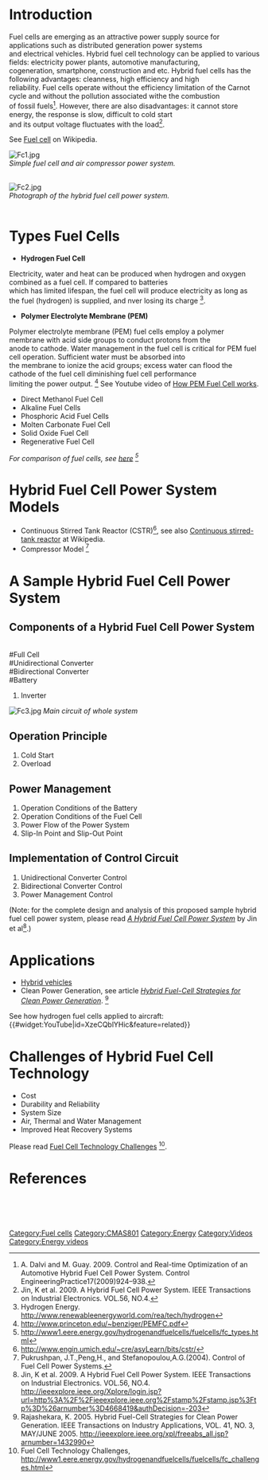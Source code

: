=Introduction=
Fuel cells are emerging as an attractive power supply source for applications such as distributed generation power systems<br>and electrical vehicles. Hybrid fuel cell technology can be applied to various fields: electricity power plants, automotive manufacturing, <br>cogeneration, smartphone, construction and etc. Hybrid fuel cells has the following advantages: cleanness, high efficiency and high <br>reliability. Fuel cells operate without the efficiency limitation of the Carnot cycle and without the pollution associated withe the combustion <br>of fossil fuels<ref>A. Dalvi and M. Guay. 2009. Control and Real-time Optimization of an Automotive Hybrid Fuel Cell Power System. Control EngineeringPractice17(2009)924–938.</ref>. However, there are also disadvantages: it cannot store energy, the response is slow, difficult to cold start <br>and its output voltage fluctuates with the load<ref>Jin, K et al. 2009. A Hybrid Fuel Cell Power System. IEEE Transactions on Industrial Electronics. VOL.56, NO.4.</ref>. 

See [[Fuel cell]]{{w|Fuel cell}} on Wikipedia. 


[[File:Fc1.jpg]] <br>''Simple fuel cell and air compressor power system.''<br><br>


[[File:Fc2.jpg]]<br>''Photograph of the hybrid fuel cell power system.''<br><br>

=Types Fuel Cells=
*'''Hydrogen Fuel Cell'''
Electricity, water and heat can be produced when hydrogen and oxygen combined as a fuel cell. If compared to batteries <br>which has limited lifespan, the fuel cell will produce electricity as long as the fuel (hydrogen) is supplied, and nver losing its charge <ref>Hydrogen Energy. http://www.renewableenergyworld.com/rea/tech/hydrogen</ref>. 
*'''Polymer Electrolyte Membrane (PEM)'''
Polymer electrolyte membrane (PEM) fuel cells employ a polymer membrane with acid side groups to conduct protons from the <br>anode to cathode. Water management in the fuel cell is critical for PEM fuel cell operation. Sufficient water must be absorbed into <br>the membrane to ionize the acid groups; excess water can flood the cathode of the fuel cell diminishing fuel cell performance <br>limiting the power output. <ref>http://www.princeton.edu/~benziger/PEMFC.pdf</ref>
See Youtube video of [http://www.youtube.com/watch?v=yowRvfFtMgQ/ How PEM Fuel Cell works]. 
*Direct Methanol Fuel Cell
*Alkaline Fuel Cells
*Phosphoric Acid Fuel Cells
*Molten Carbonate Fuel Cell
*Solid Oxide Fuel Cell
*Regenerative Fuel Cell

''For comparison of fuel cells, see [http://www1.eere.energy.gov/hydrogenandfuelcells/fuelcells/fc_types.html/ here] <ref>http://www1.eere.energy.gov/hydrogenandfuelcells/fuelcells/fc_types.html</ref>''


=Hybrid Fuel Cell Power System Models=
*Continuous Stirred Tank Reactor (CSTR)<ref>http://www.engin.umich.edu/~cre/asyLearn/bits/cstr/</ref>, see also [[Continuous stirred-tank reactor]]{{w|Continuous stirred-tank reactor}} at Wikipedia.
*Compressor Model <ref>Pukrushpan, J.T.,Peng,H., and Stefanopoulou,A.G.(2004). Control of Fuel Cell Power Systems.</ref>


=A Sample Hybrid Fuel Cell Power System=
==Components of a Hybrid Fuel Cell Power System==
<br>
#Full Cell<br>
#Unidirectional Converter<br>
#Bidirectional Converter<br>
#Battery
#Inverter

[[File:Fc3.jpg]]
''Main circuit of whole system'' 

==Operation Principle==
#Cold Start
#Overload

==Power Management==
#Operation Conditions of the Battery
#Operation Conditions of the Fuel Cell
#Power Flow of the Power System
#Slip-In Point and Slip-Out Point

==Implementation of Control Circuit==
#Unidirectional Converter Control
#Bidirectional Converter Control
#Power Management Control

(Note: for the complete design and analysis of this proposed sample hybrid fuel cell power system, please read [http://ieeexplore.ieee.org/Xplore/login.jsp?url=http%3A%2F%2Fieeexplore.ieee.org%2Fstamp%2Fstamp.jsp%3Ftp%3D%26arnumber%3D4668419&authDecision=-203/ ''A Hybrid Fuel Cell Power System''] by Jin et al<ref>Jin, K et al. 2009. A Hybrid Fuel Cell Power System. IEEE Transactions on Industrial Electronics. VOL.56, NO.4. http://ieeexplore.ieee.org/Xplore/login.jsp?url=http%3A%2F%2Fieeexplore.ieee.org%2Fstamp%2Fstamp.jsp%3Ftp%3D%26arnumber%3D4668419&authDecision=-203</ref>.)


=Applications=
*[[Hybrid vehicles]]
*Clean Power Generation, see article [http://ieeexplore.ieee.org/xpl/freeabs_all.jsp?arnumber=1432990/ ''Hybrid Fuel-Cell Strategies for Clean Power Generation'']. <ref>Rajashekara, K. 2005. Hybrid Fuel-Cell Strategies for Clean Power Generation. IEEE Transactions on Industry Applications, VOL. 41, NO. 3, MAY/JUNE 2005. http://ieeexplore.ieee.org/xpl/freeabs_all.jsp?arnumber=1432990</ref>

See how hydrogen fuel cells applied to aircraft:<br>
{{#widget:YouTube|id=XzeCQblYHic&amp;feature=related}} 


=Challenges of Hybrid Fuel Cell Technology=
*Cost
*Durability and Reliability
*System Size
*Air, Thermal and Water Management
*Improved Heat Recovery Systems

Please read [http://www1.eere.energy.gov/hydrogenandfuelcells/fuelcells/fc_challenges.html/ Fuel Cell Technology Challenges] <ref> Fuel Cell Technology Challenges, http://www1.eere.energy.gov/hydrogenandfuelcells/fuelcells/fc_challenges.html</ref>.


=References=
<references/><br><br><br>

[[Category:Fuel cells]] 
[[Category:CMAS801]]
[[Category:Energy]]
[[Category:Videos]]
[[Category:Energy videos]]